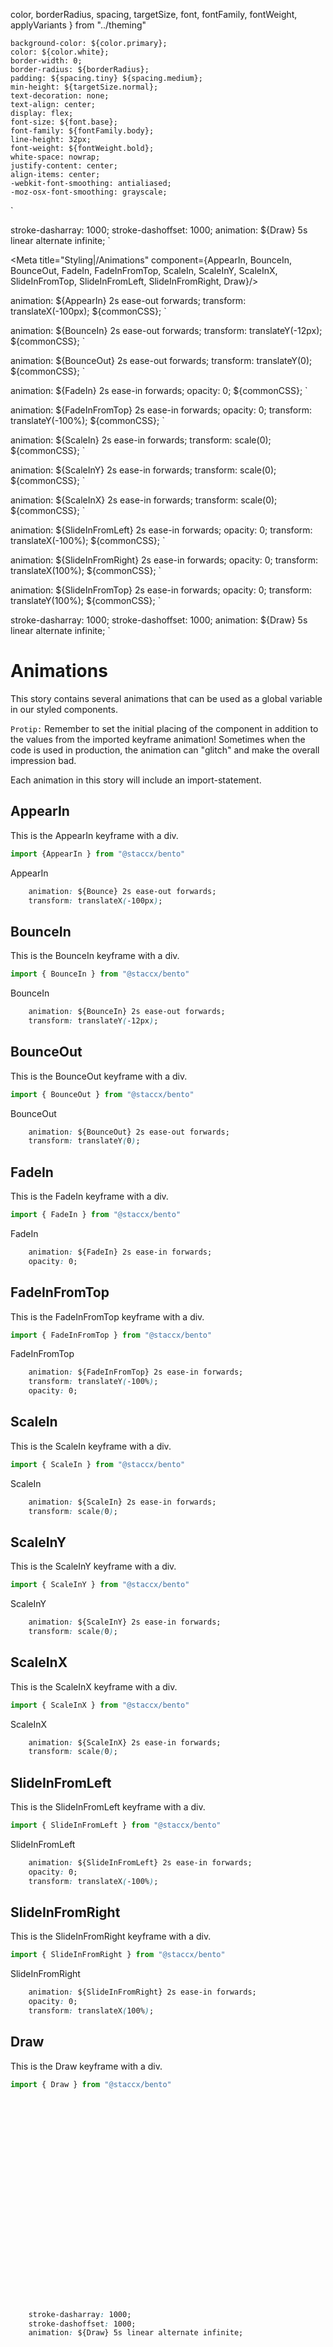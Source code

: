   color,
  borderRadius,
  spacing,
  targetSize,
  font,
  fontFamily,
  fontWeight,
  applyVariants
} from "../theming"


    background-color: ${color.primary};
    color: ${color.white};
    border-width: 0;
    border-radius: ${borderRadius};
    padding: ${spacing.tiny} ${spacing.medium};
    min-height: ${targetSize.normal};
    text-decoration: none;
    text-align: center;
    display: flex;
    font-size: ${font.base};
    font-family: ${fontFamily.body};
    line-height: 32px;
    font-weight: ${fontWeight.bold};
    white-space: nowrap;
    justify-content: center;
    align-items: center;
    -webkit-font-smoothing: antialiased;
    -moz-osx-font-smoothing: grayscale;
`

  stroke-dasharray: 1000;
  stroke-dashoffset: 1000;
  animation: ${Draw} 5s linear alternate infinite;
`

<Meta title="Styling|/Animations" component={AppearIn, BounceIn, BounceOut, FadeIn, FadeInFromTop, ScaleIn, ScaleInY, ScaleInX, SlideInFromTop, SlideInFromLeft, SlideInFromRight, Draw}/>

  animation: ${AppearIn} 2s ease-out forwards;
  transform: translateX(-100px);
  ${commonCSS};
  `

  animation: ${BounceIn} 2s ease-out forwards;
  transform: translateY(-12px);
  ${commonCSS};
  `

  animation: ${BounceOut} 2s ease-out forwards;
  transform: translateY(0);
  ${commonCSS};
  `

  animation: ${FadeIn} 2s ease-in forwards;
  opacity: 0;
  ${commonCSS};
  `

  animation: ${FadeInFromTop} 2s ease-in forwards;
  opacity: 0;
  transform: translateY(-100%);
  ${commonCSS};
  `


  animation: ${ScaleIn} 2s ease-in forwards;
  transform: scale(0);
  ${commonCSS};
  `

  animation: ${ScaleInY} 2s ease-in forwards;
  transform: scale(0);
  ${commonCSS};
  `

  animation: ${ScaleInX} 2s ease-in forwards;
  transform: scale(0);
  ${commonCSS};
  `

  animation: ${SlideInFromLeft} 2s ease-in forwards;
  opacity: 0;
  transform: translateX(-100%);
  ${commonCSS};
  `


  animation: ${SlideInFromRight} 2s ease-in forwards;
  opacity: 0;
  transform: translateX(100%);
  ${commonCSS};
  `

  animation: ${SlideInFromTop} 2s ease-in forwards;
  opacity: 0;
  transform: translateY(100%);
  ${commonCSS};
  `

  stroke-dasharray: 1000;
  stroke-dashoffset: 1000;
  animation: ${Draw} 5s linear alternate infinite;
`

# Animations
This story contains several animations that can be used as a global variable in our styled components.

`Protip:` Remember to set the initial placing of the component in addition to the values from the imported keyframe animation! Sometimes when the code is used in production, the animation can "glitch" and make the overall impression bad.

Each animation in this story will include an import-statement.

## AppearIn 
This is the AppearIn keyframe with a div.

```javascript
import {AppearIn } from "@staccx/bento"
```

  <Story name="AppearIn">
   <AppearComp>AppearIn</AppearComp>
  </Story>

```css
    animation: ${Bounce} 2s ease-out forwards;
    transform: translateX(-100px);
```

## BounceIn 
This is the BounceIn keyframe with a div.

```javascript
import { BounceIn } from "@staccx/bento"
```

  <Story name="BounceIn">
   <BounceInComp>BounceIn</BounceInComp>
  </Story>

```css
    animation: ${BounceIn} 2s ease-out forwards;
    transform: translateY(-12px);
```

## BounceOut 
This is the BounceOut keyframe with a div.

```javascript
import { BounceOut } from "@staccx/bento"
```

  <Story name="BounceOut">
   <BounceOutComp>BounceOut</BounceOutComp>
  </Story>

```css
    animation: ${BounceOut} 2s ease-out forwards;
    transform: translateY(0);
```


## FadeIn 
This is the FadeIn keyframe with a div.

```javascript
import { FadeIn } from "@staccx/bento"
```

  <Story name="FadeIn">
   <FadeInComp>FadeIn</FadeInComp>
  </Story>

```css
    animation: ${FadeIn} 2s ease-in forwards;
    opacity: 0;
```

## FadeInFromTop
This is the FadeInFromTop keyframe with a div.

```javascript
import { FadeInFromTop } from "@staccx/bento"
```

  <Story name="FadeInFromTop">
   <FadeInFromTopComp>FadeInFromTop</FadeInFromTopComp>
  </Story>

```css
    animation: ${FadeInFromTop} 2s ease-in forwards;
    transform: translateY(-100%);
    opacity: 0;
```

## ScaleIn
This is the ScaleIn keyframe with a div.

```javascript
import { ScaleIn } from "@staccx/bento"
```

  <Story name="ScaleIn">
   <ScaleInComp>ScaleIn</ScaleInComp>
  </Story>

```css
    animation: ${ScaleIn} 2s ease-in forwards;
    transform: scale(0);
```


## ScaleInY
This is the ScaleInY keyframe with a div.

```javascript
import { ScaleInY } from "@staccx/bento"
```

  <Story name="ScaleInY">
   <ScaleInYComp>ScaleInY</ScaleInYComp>
  </Story>

```css
    animation: ${ScaleInY} 2s ease-in forwards;
    transform: scale(0);
```


## ScaleInX
This is the ScaleInX keyframe with a div.

```javascript
import { ScaleInX } from "@staccx/bento"
```

  <Story name="ScaleInX">
   <ScaleInXComp>ScaleInX</ScaleInXComp>
  </Story>

```css
    animation: ${ScaleInX} 2s ease-in forwards;
    transform: scale(0);
```

## SlideInFromLeft
This is the SlideInFromLeft keyframe with a div.

```javascript
import { SlideInFromLeft } from "@staccx/bento"
```

  <Story name="SlideInFromLeft">
   <SlideInFromLeftComp>SlideInFromLeft</SlideInFromLeftComp>
  </Story>

```css
    animation: ${SlideInFromLeft} 2s ease-in forwards;
    opacity: 0;
    transform: translateX(-100%);
```


## SlideInFromRight
This is the SlideInFromRight keyframe with a div.

```javascript
import { SlideInFromRight } from "@staccx/bento"
```

  <Story name="SlideInFromRight">
   <SlideInFromRightComp>SlideInFromRight</SlideInFromRightComp>
  </Story>

```css
    animation: ${SlideInFromRight} 2s ease-in forwards;
    opacity: 0;
    transform: translateX(100%);
```

## Draw
This is the Draw keyframe with a div.

```javascript
import { Draw } from "@staccx/bento"
```

  <Story name="Draw">
    <svg width="264" height="325" viewBox="0 0 164 225" fill="none" xmlns="http://www.w3.org/2000/svg">
      <StyledPath d="M3.94112 74.204C10.6301 69.1124 12.6962 61.9332 14.2145 53.9277C14.5851 51.9734 15.9727 45.6918 14.4224 43.8831C13.6438 42.9747 12.5512 42.8523 12.1764 44.0703C10.1481 50.6622 9.18177 57.8459 9.18177 64.7209C9.18177 71.951 10.3244 78.3672 11.9685 85.4132C13.4234 91.6484 14.8726 97.9029 15.5454 104.275C16.0378 108.938 15.9696 113.65 15.9198 118.334C15.8914 121.001 15.2388 122.157 12.7795 123.2C7.26261 125.54 7.59587 118.399 7.14374 114.653C6.63503 110.438 6.39081 105.17 7.85081 101.114C9.46038 96.6433 13.0279 92.7465 15.7742 88.9485C18.095 85.7389 20.753 82.82 23.2816 79.7774C26.5816 75.8066 29.45 71.5144 32.8063 67.5908C37.0505 62.6292 41.624 56.4576 44.0986 50.3299C46.1411 45.2725 47.8335 36.793 40.792 34.9823C36.5696 33.8965 33.855 56.1301 33.6797 58.3573C33.0924 65.8199 33.5134 73.4589 33.5134 80.942C33.5134 89.2718 33.7102 97.7156 35.0523 105.96C35.6008 109.33 36.5077 112.657 37.7142 115.838C38.3089 117.406 40.2894 117.808 41.7279 118.167C47.115 119.514 53.6049 119.183 57.7202 115.131C62.0522 110.866 64.8787 101.701 58.2609 98.2029C57.1407 97.6108 53.6733 95.6781 52.3963 96.9551C50.0089 99.3425 49.9001 103.786 49.6928 106.896C49.2421 113.656 51.154 119.804 54.4967 125.654C56.5262 129.205 59.7355 132.972 64.0422 133.64C67.2319 134.134 69.2808 131.155 70.7802 128.732C73.9667 123.581 75.4106 117.389 76 111.429C76.7111 104.24 77.0774 96.6561 76.104 89.4684C75.8548 87.6276 74.9114 81.0673 72.2775 80.5885C69.0519 80.002 69.0463 97.9947 69.0749 99.617C69.1743 105.247 70.9183 111.076 72.839 116.358C73.9824 119.502 75.2263 122.659 77.1022 125.446C81.5392 132.038 85.9493 120.579 86.4398 116.919C87.7528 107.122 87.4172 96.8441 87.4172 86.9729C87.4172 86.8214 86.7882 83.064 86.003 84.4773C84.7995 86.6438 84.6247 89.9393 84.0482 92.3175C82.0691 100.481 82.9305 110.493 85.5247 118.438C86.0739 120.119 86.7523 122.779 88.5818 123.408C91.2005 124.308 94.3674 124.467 97.1082 124.365C105.412 124.053 105.025 110.708 105.759 105.107C106.538 99.174 106.107 91.9754 113.038 89.9468C115.065 89.3536 121.472 89.5516 119.36 89.5516C115.143 89.5516 112.002 92.906 109.482 95.9777C103.063 103.801 100.105 116.596 108.588 124.115C111.433 126.637 117.376 127.92 120.92 126.299C127.259 123.398 128.188 114.691 127.679 108.643C127.268 103.762 124.786 99.98 122.979 95.5617C122.824 95.1843 120.124 90.1163 120.317 90.0091C121.196 89.5205 123.297 89.9389 124.227 89.8636C129.18 89.4619 132.879 86.543 135.935 82.7721C141.87 75.4472 144.085 65.1513 146.562 56.2361" stroke="black" stroke-linecap="round" stroke-linejoin="round"/>
    </svg>
  </Story>

```css
    stroke-dasharray: 1000;
    stroke-dashoffset: 1000;
    animation: ${Draw} 5s linear alternate infinite;
```